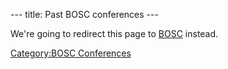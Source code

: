 ---
title: Past BOSC conferences
---

We're going to redirect this page to [[BOSC]] instead.

[[Category:BOSC Conferences]]